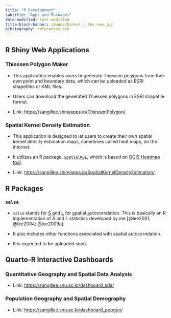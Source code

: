 ```yaml
---
title: "R Development"
subtitle: "Apps and Packages"
date-modified: last-modified
title-block-banner: images/banner_r_dev_new.jpg
bibliography: references.bib
---
```


## R Shiny Web Applications

### Thiessen Polygon Maker

-   This application enables users to generate Thiessen polygons from their own point and boundary data, which can be uploaded as ESRI shapefiles or KML files.

-   Users can download the generated Thiessen polygons in ESRI shapefile format.

-   Link: <https://sangillee.shinyapps.io/ThiessenPolygon/>

### Spatial Kernel Density Estimation

-   This application is designed to let users to create their own spatial kernel density estimation maps, sometimes called heat maps, on the internet.

-   It utilizes an R package, [`SpatialKDE`](https://cran.r-project.org/web/packages/SpatialKDE/vignettes/SpatialKDE.html), which is based on [QGIS Heatmap tool](https://grindgis.com/software/heat-map-using-qgis).

-   Link: <https://sangillee.shinyapps.io/SpatialKernelDensityEstimation/>

## R Packages

### `salsa`

-   `salsa` stands for [S]{.underline} [a]{.underline}nd [L]{.underline} for [s]{.underline}patial [a]{.underline}utocorrelation. This is basically an R implementation of *S* and *L* statistics developed by me [@lee2001; @lee2004; @lee2009a].

-   It also includes other functions associated with spatial autocorrelation.

-   It is expected to be uploaded soon.

## Quarto-R Interactive Dashboards

### Quantitative Geography and Spatial Data Analysis

-   Link: <https://sangillee.snu.ac.kr/dashboard_sda/>

### Population Geography and Spatial Demography

-   Link: <https://sangillee.snu.ac.kr/dashboard_popgeo/>
